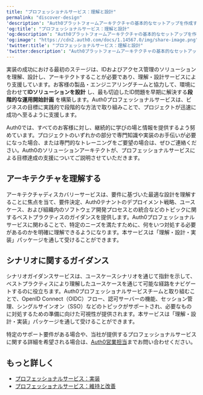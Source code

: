 ```yaml
---
title: "プロフェッショナルサービス：理解と設計"
permalink: "discover-design"
'description': "Auth0プラットフォームアーキテクチャの基本的なセットアップを作成するためのサービスを説明します。"
'og:title': "プロフェッショナルサービス：理解と設計"
'og:description': "Auth0プラットフォームアーキテクチャの基本的なセットアップを作成するためのサービスを説明します。"
'og:image': "https://cdn2.auth0.com/docs/1.14567.0/img/share-image.png"
'twitter:title': "プロフェッショナルサービス：理解と設計"
'twitter:description': "Auth0プラットフォームアーキテクチャの基本的なセットアップを作成するためのサービスを説明します。"
---
```


実装の成功における最初のステージは、IDおよびアクセス管理のソリューションを理解、設計し、アーキテクトすることが必要であり、理解・設計サービスにより支援しています。お客様の製品・エンジニアリングチームと協力して、環境に合わせて**IDソリューションを設計** し、最も切迫したID問題を早期に解決する**段階的な運用開始計画** を構築します。Auth0プロフェッショナルサービスは、ビジネスの目標に実践的で段階的な方法で取り組みことで、プロジェクトが迅速に成功へ至るように支援します。

<Callout icon="file-lines" color="#0EA5E9" iconType="regular">

Auth0では、すべてのお客様に対し、継続的に学びの場と情報を提供するよう努めています。プロジェクトのいずれかの部分で専門知識や実装のお手伝いが必要になった場合、または専門的なトレーニングをご要望の場合は、ぜひご連絡ください。Auth0のソリューションアーキテクトが、プロフェッショナルサービスによる目標達成の支援についてご説明させていただきます。

</Callout>

## アーキテクチャを理解する

アーキテクチャディスカバリーサービスは、要件に基づいた最適な設計を理解することに焦点を当て、要件決定、Auth0テナントのデプロイメント戦略、ユースケース、および組織内のソフトウェア開発プロセスとの統合などのトピックに関するベストプラクティスのガイダンスを提供します。Auth0プロフェッショナルサービスに関わることで、特定のニーズを満たすために、何をいつ対処する必要があるのかを明確に理解できるようになります。本サービスは「理解・設計・実装」パッケージを通して受けることができます。

## シナリオに関するガイダンス

シナリオガイダンスサービスは、ユースケースシナリオを通じて指針を示して、ベストプラクティスにより理解したユースケースを通じて可能な経路をナビゲートするのに役立ちます。Auth0プロフェッショナルサービスチームと取り組むことで、<Tooltip data-tooltip-id="react-containers-DefinitionTooltip-0" href="/ja-jp/glossary?term=openid" tip="OpenID: アプリケーションがログイン情報を収集および保存することなくにユーザーのIDを検証できるようにする認証用のオープン標準。" cta="用語集の表示">OpenID</Tooltip> Connect（OIDC）フロー、認可サーバーの機能、セッション管理、シングルサインオン（<Tooltip data-tooltip-id="react-containers-DefinitionTooltip-0" href="/ja-jp/glossary?term=single-sign-on" tip="シングルサインオン（SSO）: ユーザーが1つのアプリケーションにログインした後、そのユーザーを他のアプリケーションに自動的にログインさせるサービス。" cta="用語集の表示">SSO</Tooltip>）などのトピックがサポートされ、必要なものに対処するための準備に向けた可視性が提供されます。本サービスは「理解・設計・実装」パッケージを通して受けることができます。

特定のサポート要件がある場合や、当社が提供するプロフェッショナルサービスに関する詳細を希望される場合は、[Auth0営業担当](https://auth0.com/contact-us)までお問い合わせください。

## もっと詳しく

* [プロフェッショナルサービス：実装](/ja-jp/get-started/professional-services/implement)
* [プロフェッショナルサービス：維持と改善](/ja-jp/get-started/professional-services/maintain-improve)